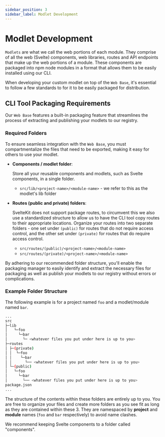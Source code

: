 ```yaml
---
sidebar_position: 3
sidebar_label: Modlet Development
---
```


# Modlet Development

`Modlets` are what we call the web portions of each module. They comprise of all the web (Svelte) components, web
libraries, routes and API endpoints that make up the web portions of a module. These components are packaged into
npm node modules in a format that allows them to be easily installed using our CLI.

When developing your custom modlet on top of the `Web Base`, it's essential to follow a few standards to for it to be
easily packaged for distribution.

## CLI Tool Packaging Requirements

Our `Web Base` features a built-in packaging feature that streamlines the process of extracting and publishing your
modlets to our registry.

### Required Folders

To ensure seamless integration with the `Web Base`, you must compartmentalize the files that need to be exported,
making it easy for others to use your modlet.

-   **Components / modlet folder**:

    Store all your reusable components and modlets, such as Svelte components, in a
    single folder.

    -   `src/lib/<project-name>/<module-name>` - we refer to this as the modlet's lib folder

-   **Routes (public and private) folders**:

    SvelteKit does not support package routes, to circumvent this we also use a standardized structure to allow us to
    have the CLI tool copy routes to their appropriate locations. Organize your routes into two separate folders - one
    set under `(public)` for routes that do not require access control, and the other set under `(private)` for routes
    that do require access control.

    -   `src/routes/(public)/<project-name>/<module-name>`
    -   `src/routes/(private)/<project-name>/<module-name>`

By adhering to our recommended folder structure, you'll enable the packaging manager to easily identify and extract the
necessary files for packaging as well as publish your modlets to our registry without errors or complications.

### Example Folder Structure

The following example is for a project named `foo` and a modlet/module named `bar`.

```bash title="Folder Structure"
...
src
├─lib
│   └─foo
│     └─bar
│       └─ <whatever files you put under here is up to you>
├─routes
│ ├─(private)
│ │  └─foo
│ │    └─bar
│ │      └── <whatever files you put under here is up to you>
│ └─(public)
│   └─foo
│     └─bar
│       └── <whatever files you put under here is up to you>
package.json
...
```

The structure of the contents within these folders are entirely up to you. You are free to organize your files and
create more folders as you see fit as long as they are contained within these 3. They are namespaced by **project** and
**module** names (`foo` and `bar` respectively) to avoid name clashes.

We recommend keeping Svelte components to a folder called "components".
